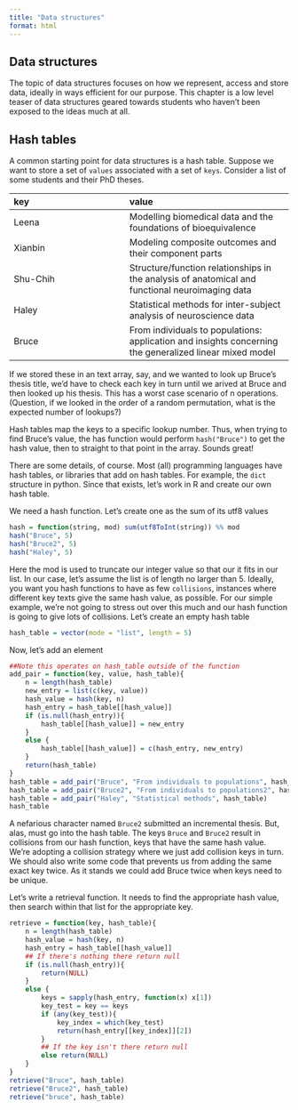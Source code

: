 ```yaml
---
title: "Data structures"
format: html
---
```

## Data structures

The topic of data structures focuses on how we represent, access and store data, ideally in ways efficient for our purpose. This chapter is a low level teaser of data structures geared towards students who haven't been exposed to the ideas much at all. 

## Hash tables

A common starting point for data structures is a hash table. Suppose we want to store a set of `values` associated with a set of `keys`. Consider a list of some students and their PhD theses. 

| key | value | 
|:----|:------|
| Leena    | Modelling biomedical data and the foundations of bioequivalence|
| Xianbin  | Modeling composite outcomes and their component parts |
| Shu-Chih | Structure/function relationships in the analysis of anatomical and functional neuroimaging data|
| Haley | Statistical methods for inter-subject analysis of neuroscience data |
| Bruce | From individuals to populations: application and insights concerning the generalized linear mixed model|

If we stored these in an text array, say, and we wanted to look up Bruce's thesis title, we'd have to check each key in turn until we arived at Bruce and then looked up his thesis. This has a worst case scenario of n operations. (Question, if we looked in the order of a random permutation, what is the expected number of lookups?)

Hash tables map the keys to a specific lookup number. Thus, when trying to find Bruce's value, the has function would perform `hash("Bruce")` to get the hash value, then to straight to that point in the array. Sounds great!

There are some details, of course. Most (all) programming languages have hash tables, or libraries that add on hash tables. For example, the `dict` structure in python. Since that exists, let's work in R and create our own hash table. 

We need a hash function. Let's create one as the sum of its utf8 values

```r
hash = function(string, mod) sum(utf8ToInt(string)) %% mod
hash("Bruce", 5)
hash("Bruce2", 5)
hash("Haley", 5)
```

Here the mod is used to truncate our integer value so that our it fits in our list. In our case, let's assume the list is of length no larger than 5. Ideally, you want you hash functions to have as few `collisions`, instances where different key texts give the same hash value, as possible. For our simple example, we're not going to stress out over this much and our hash function is going to give lots of collisions. Let's create an empty hash table

```r
hash_table = vector(mode = "list", length = 5)
```

Now, let's add an element
```r
##Note this operates on hash_table outside of the function
add_pair = function(key, value, hash_table){
    n = length(hash_table)
    new_entry = list(c(key, value))
    hash_value = hash(key, n)
    hash_entry = hash_table[[hash_value]]
    if (is.null(hash_entry)){
        hash_table[[hash_value]] = new_entry
    }
    else {
        hash_table[[hash_value]] = c(hash_entry, new_entry)
    }
    return(hash_table)
}
hash_table = add_pair("Bruce", "From individuals to populations", hash_table)
hash_table = add_pair("Bruce2", "From individuals to populations2", hash_table)
hash_table = add_pair("Haley", "Statistical methods", hash_table)
hash_table
```

A nefarious character named `Bruce2` submitted an incremental thesis. But, alas, must go into the hash table. The keys `Bruce` and `Bruce2` result in collisions from our hash function, keys that have the same hash value. We're adopting a collision strategy where we just add collision keys in turn. We should also write some code that prevents us from adding the same exact key twice. As it stands we could add Bruce twice when keys need to be unique.

Let's write a retrieval function. It needs to find the appropriate hash value, then search within that list for the appropriate key.

```r
retrieve = function(key, hash_table){
    n = length(hash_table)
    hash_value = hash(key, n)
    hash_entry = hash_table[[hash_value]]
    ## If there's nothing there return null
    if (is.null(hash_entry)){
        return(NULL)
    }
    else {
        keys = sapply(hash_entry, function(x) x[1])
        key_test = key == keys
        if (any(key_test)){
            key_index = which(key_test) 
            return(hash_entry[[key_index]][2])
        }
        ## If the key isn't there return null
        else return(NULL)
    }
}
retrieve("Bruce", hash_table)
retrieve("Bruce2", hash_table)
retrieve("bruce", hash_table)
```



